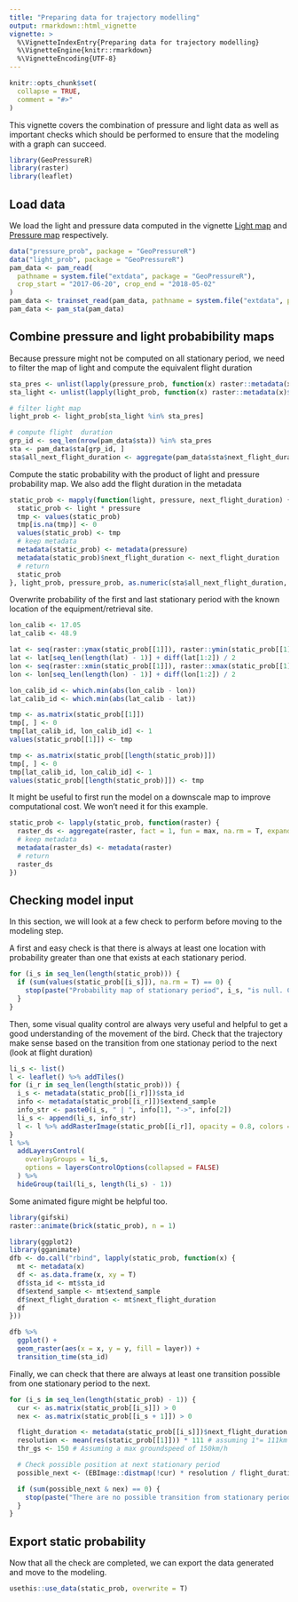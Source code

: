 ```yaml
---
title: "Preparing data for trajectory modelling"
output: rmarkdown::html_vignette
vignette: >
  %\VignetteIndexEntry{Preparing data for trajectory modelling}
  %\VignetteEngine{knitr::rmarkdown}
  %\VignetteEncoding{UTF-8}
---
```


```r
knitr::opts_chunk$set(
  collapse = TRUE,
  comment = "#>"
)
```

This vignette covers the combination of pressure and light data as well as important checks which should be performed to ensure that the modeling with a graph can succeed.


```r
library(GeoPressureR)
library(raster)
library(leaflet)
```

## Load data

We load the light and pressure data computed in the vignette [Light map](./articles/light-map.html) and [Pressure map](./articles/pressure-map.html) respectively.

```r
data("pressure_prob", package = "GeoPressureR")
data("light_prob", package = "GeoPressureR")
pam_data <- pam_read(
  pathname = system.file("extdata", package = "GeoPressureR"),
  crop_start = "2017-06-20", crop_end = "2018-05-02"
)
pam_data <- trainset_read(pam_data, pathname = system.file("extdata", package = "GeoPressureR"))
pam_data <- pam_sta(pam_data)
```

## Combine pressure and light probabibility maps

Because pressure might not be computed on all stationary period, we need to filter the map of light and compute the equivalent flight duration

```r
sta_pres <- unlist(lapply(pressure_prob, function(x) raster::metadata(x)$sta_id))
sta_light <- unlist(lapply(light_prob, function(x) raster::metadata(x)$sta_id))

# filter light map
light_prob <- light_prob[sta_light %in% sta_pres]

# compute flight  duration
grp_id <- seq_len(nrow(pam_data$sta)) %in% sta_pres
sta <- pam_data$sta[grp_id, ]
sta$all_next_flight_duration <- aggregate(pam_data$sta$next_flight_duration, by = list(Category = cumsum(grp_id)), sum)$x
```

Compute the static probability with the product of light and pressure probability map. We also add the flight duration in the metadata

```r
static_prob <- mapply(function(light, pressure, next_flight_duration) {
  static_prob <- light * pressure
  tmp <- values(static_prob)
  tmp[is.na(tmp)] <- 0
  values(static_prob) <- tmp
  # keep metadata
  metadata(static_prob) <- metadata(pressure)
  metadata(static_prob)$next_flight_duration <- next_flight_duration
  # return
  static_prob
}, light_prob, pressure_prob, as.numeric(sta$all_next_flight_duration, units = "hours"))
```

Overwrite probability of the first and last stationary period with the known location of the equipment/retrieval site.

```r
lon_calib <- 17.05
lat_calib <- 48.9

lat <- seq(raster::ymax(static_prob[[1]]), raster::ymin(static_prob[[1]]), length.out = nrow(static_prob[[1]]) + 1)
lat <- lat[seq_len(length(lat) - 1)] + diff(lat[1:2]) / 2
lon <- seq(raster::xmin(static_prob[[1]]), raster::xmax(static_prob[[1]]), length.out = ncol(static_prob[[1]]) + 1)
lon <- lon[seq_len(length(lon) - 1)] + diff(lon[1:2]) / 2

lon_calib_id <- which.min(abs(lon_calib - lon))
lat_calib_id <- which.min(abs(lat_calib - lat))

tmp <- as.matrix(static_prob[[1]])
tmp[, ] <- 0
tmp[lat_calib_id, lon_calib_id] <- 1
values(static_prob[[1]]) <- tmp

tmp <- as.matrix(static_prob[[length(static_prob)]])
tmp[, ] <- 0
tmp[lat_calib_id, lon_calib_id] <- 1
values(static_prob[[length(static_prob)]]) <- tmp
```

It might be useful to first run the model on a downscale map to improve computational cost. We won't need it for this example.

```r
static_prob <- lapply(static_prob, function(raster) {
  raster_ds <- aggregate(raster, fact = 1, fun = max, na.rm = T, expand = T)
  # keep metadata
  metadata(raster_ds) <- metadata(raster)
  # return
  raster_ds
})
```


## Checking model input

In this section, we will look at a few check to perform before moving to the modeling step.

A first and easy check is that there is always at least one location with probability greater than one that exists at each stationary period.

```r
for (i_s in seq_len(length(static_prob))) {
  if (sum(values(static_prob[[i_s]]), na.rm = T) == 0) {
    stop(paste("Probability map of stationary period", i_s, "is null. Check part 1 process (light and pressure)", sep = " "))
  }
}
```

Then, some visual quality control are always very useful and helpful to get a good understanding of the movement of the bird. Check that the trajectory make sense based  on the transition from one stationay period to the next (look at flight duration)

```r
li_s <- list()
l <- leaflet() %>% addTiles()
for (i_r in seq_len(length(static_prob))) {
  i_s <- metadata(static_prob[[i_r]])$sta_id
  info <- metadata(static_prob[[i_r]])$extend_sample
  info_str <- paste0(i_s, " | ", info[1], "->", info[2])
  li_s <- append(li_s, info_str)
  l <- l %>% addRasterImage(static_prob[[i_r]], opacity = 0.8, colors = "OrRd", group = info_str)
}
l %>%
  addLayersControl(
    overlayGroups = li_s,
    options = layersControlOptions(collapsed = FALSE)
  ) %>%
  hideGroup(tail(li_s, length(li_s) - 1))
```

Some animated figure might be helpful too.

```r
library(gifski)
raster::animate(brick(static_prob), n = 1)
```

```r
library(ggplot2)
library(gganimate)
dfb <- do.call("rbind", lapply(static_prob, function(x) {
  mt <- metadata(x)
  df <- as.data.frame(x, xy = T)
  df$sta_id <- mt$sta_id
  df$extend_sample <- mt$extend_sample
  df$next_flight_duration <- mt$next_flight_duration
  df
}))

dfb %>%
  ggplot() +
  geom_raster(aes(x = x, y = y, fill = layer)) +
  transition_time(sta_id)
```

Finally, we can check that there are always at least one transition possible from one stationary period to the next. 

```r
for (i_s in seq_len(length(static_prob) - 1)) {
  cur <- as.matrix(static_prob[[i_s]]) > 0
  nex <- as.matrix(static_prob[[i_s + 1]]) > 0

  flight_duration <- metadata(static_prob[[i_s]])$next_flight_duration # hours
  resolution <- mean(res(static_prob[[1]])) * 111 # assuming 1°= 111km
  thr_gs <- 150 # Assuming a max groundspeed of 150km/h

  # Check possible position at next stationary period
  possible_next <- (EBImage::distmap(!cur) * resolution / flight_duration) < thr_gs

  if (sum(possible_next & nex) == 0) {
    stop(paste("There are no possible transition from stationary period", i_s, "to", i_s + 1, ". Check part 1 process (light and pressure)", sep = " "))
  }
}
```


## Export static probability

Now that all the check are completed, we can export the data generated and move to the modeling. 

```r
usethis::use_data(static_prob, overwrite = T)
```
